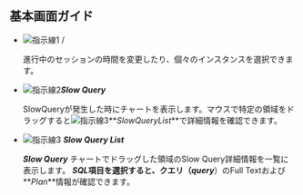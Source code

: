 ## 基本画面ガイド

<ProdImg img='db-slow-query.png' desc='slow query'/>

- ![指示線1](/img/number-01.png) <Cmdname sid="time" className="uitext" /> / <Cmdname sid="instance" className="uitext" />

  進行中のセッションの時間を変更したり、個々のインスタンスを選択できます。

- ![指示線2](/img/number-02.png)**_Slow Query_**

  SlowQueryが発生した時にチャートを表示します。マウスで特定の領域をドラッグすると![指示線3](/img/number-03.png)**_SlowQueryList_**で詳細情報を確認できます。

- ![指示線3](/img/number-03.png) **_Slow Query List_**

  **_Slow Query_** チャートでドラッグした領域のSlow Query詳細情報を一覧に表示します。 **_SQL_**項目を選択すると、クエリ（**_query_**）のFull Textおよび**_Plan_**情報が確認できます。

